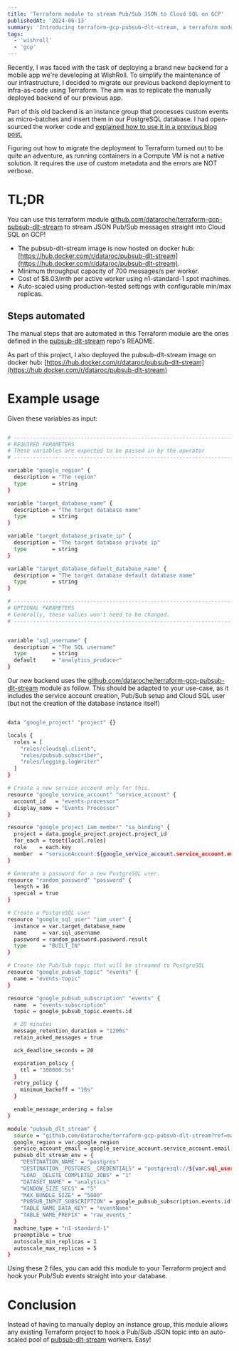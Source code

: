 ```yaml
---
title: 'Terraform module to stream Pub/Sub JSON to Cloud SQL on GCP'
publishedAt: '2024-06-13'
summary: 'Introducing terraform-gcp-pubsub-dlt-stream, a terraform module to deploy an instance group to stream JSON events from Pub/Sub to Cloud SQL on GCP.'
tags: 
  - 'wishroll'
  - 'gcp'
---
```


Recently, I was faced with the task of deploying a brand new backend for a mobile app
we're developing at WishRoll. To simplify the maintenance of our infrastructure, I
decided to migrate our previous backend deployment to infra-as-code using Terraform. The
aim was to replicate the manually deployed backend of our previous app.

Part of this old backend is an instance group that processes custom events as
micro-batches and insert them in our PostgreSQL database. I had open-sourced the worker
code and [explained how to use it in a previous blog
post.](/blog/streaming-pubsub-json-to-cloud-sql-postgresql-on-gcp)

Figuring out how to migrate the deployment to Terraform turned out to be quite an
adventure, as running containers in a Compute VM is not a native solution. It requires
the use of custom metadata and the errors are NOT verbose.

# TL;DR

You can use this terraform module
[github.com/dataroche/terraform-gcp-pubsub-dlt-stream](https://github.com/dataroche/terraform-gcp-pubsub-dlt-stream)
to stream JSON Pub/Sub messages straight into Cloud SQL on GCP!

- The pubsub-dlt-stream image is now hosted on docker hub:
  [https://hub.docker.com/r/dataroc/pubsub-dlt-stream](https://hub.docker.com/r/dataroc/pubsub-dlt-stream).
- Minimum throughput capacity of 700 messages/s per worker.
- Cost of $8.03/mth per active worker using n1-standard-1 spot machines.
- Auto-scaled using production-tested settings with configurable min/max replicas.

## Steps automated

The manual steps that are automated in this Terraform module are the ones defined in the
[pubsub-dlt-stream](https://github.com/dataroche/pubsub-dlt-stream) repo's README.

As part of this project, I also deployed the pubsub-dlt-stream image on docker hub:
[https://hub.docker.com/r/dataroc/pubsub-dlt-stream](https://hub.docker.com/r/dataroc/pubsub-dlt-stream)

# Example usage

Given these variables as input:

```sh

# ---------------------------------------------------------------------------------------------------------------------
# REQUIRED PARAMETERS
# These variables are expected to be passed in by the operator
# ---------------------------------------------------------------------------------------------------------------------

variable "google_region" {
  description = "The region"
  type        = string
}

variable "target_database_name" {
  description = "The target database name"
  type        = string
}

variable "target_database_private_ip" {
  description = "The target database private ip"
  type        = string
}

variable "target_database_default_database_name" {
  description = "The target database default database name"
  type        = string
}

# ---------------------------------------------------------------------------------------------------------------------
# OPTIONAL PARAMETERS
# Generally, these values won't need to be changed.
# ---------------------------------------------------------------------------------------------------------------------


variable "sql_username" {
  description = "The SQL username"
  type        = string
  default     = "analytics_producer"
}

```
Our new backend uses the
[github.com/dataroche/terraform-gcp-pubsub-dlt-stream](https://github.com/dataroche/terraform-gcp-pubsub-dlt-stream)
module as follow. This should be adapted to your use-case, as it includes the service
account creation, Pub/Sub setup and Cloud SQL user (but not the creation of the database
instance itself)

```sh

data "google_project" "project" {}

locals {
  roles = [
    "roles/cloudsql.client", 
    "roles/pubsub.subscriber", 
    "roles/logging.logWriter"
  ]
}

# Create a new service account only for this.
resource "google_service_account" "service_account" {
  account_id   = "events-processor"
  display_name = "Events Processor"
}

resource "google_project_iam_member" "sa_binding" {
  project = data.google_project.project.project_id
  for_each = toset(local.roles)
  role    = each.key
  member  = "serviceAccount:${google_service_account.service_account.email}"
}

# Generate a password for a new PostgreSQL user.
resource "random_password" "password" {
  length = 16
  special = true
}

# Create a PostgreSQL user
resource "google_sql_user" "iam_user" {
  instance = var.target_database_name
  name     = var.sql_username
  password = random_password.password.result
  type     = "BUILT_IN"
}

# Create the Pub/Sub topic that will be streamed to PostgreSQL
resource "google_pubsub_topic" "events" {
  name = "events-topic"
}

resource "google_pubsub_subscription" "events" {
  name  = "events-subscription"
  topic = google_pubsub_topic.events.id

  # 20 minutes
  message_retention_duration = "1200s"
  retain_acked_messages = true

  ack_deadline_seconds = 20

  expiration_policy {
    ttl = "300000.5s"
  }
  retry_policy {
    minimum_backoff = "10s"
  }

  enable_message_ordering = false
}

module "pubsub_dlt_stream" {
  source = "github.com/dataroche/terraform-gcp-pubsub-dlt-stream?ref=master"
  google_region = var.google_region
  service_account_email = google_service_account.service_account.email
  pubsub_dlt_stream_env = {
    "DESTINATION_NAME" = "postgres"
    "DESTINATION__POSTGRES__CREDENTIALS" = "postgresql://${var.sql_username}:${random_password.password.result}@${var.target_database_private_ip}:5432/${var.target_database_default_database_name}"
    "LOAD__DELETE_COMPLETED_JOBS" = "1"
    "DATASET_NAME" = "analytics"
    "WINDOW_SIZE_SECS" = "5"
    "MAX_BUNDLE_SIZE" = "5000"
    "PUBSUB_INPUT_SUBSCRIPTION" = google_pubsub_subscription.events.id
    "TABLE_NAME_DATA_KEY" = "eventName"
    "TABLE_NAME_PREFIX" = "raw_events_"
  }
  machine_type = "n1-standard-1"
  preemptible = true
  autoscale_min_replicas = 1
  autoscale_max_replicas = 5
}

```

Using these 2 files, you can add this module to your Terraform project and hook your
Pub/Sub events straight into your database.

# Conclusion

Instead of having to manually deploy an instance group, this module allows any existing
Terraform project to hook a Pub/Sub JSON topic into an auto-scaled pool of
[pubsub-dlt-stream](https://github.com/dataroche/pubsub-dlt-stream) workers. Easy!